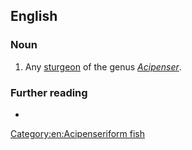 ==English==

===Noun===
{{en-noun}}

# Any [[sturgeon]] of the genus ''[[Acipenser]]''.

===Further reading===
* {{R:OneLook}}

[[Category:en:Acipenseriform fish]]